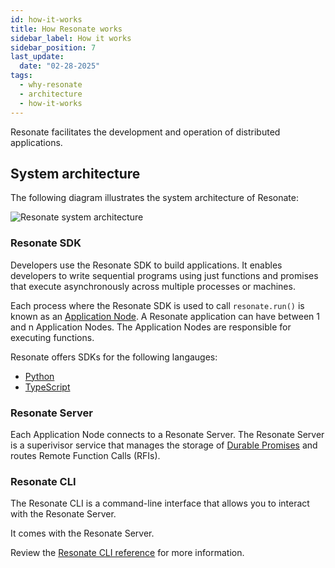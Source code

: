 ```yaml
---
id: how-it-works
title: How Resonate works
sidebar_label: How it works
sidebar_position: 7
last_update:
  date: "02-28-2025"
tags:
  - why-resonate
  - architecture
  - how-it-works
---
```


Resonate facilitates the development and operation of distributed applications.

## System architecture

The following diagram illustrates the system architecture of Resonate:

![Resonate system architecture](/img/resonate-architecture.svg)

### Resonate SDK

Developers use the Resonate SDK to build applications.
It enables developers to write sequential programs using just functions and promises that execute asynchronously across multiple processes or machines.

Each process where the Resonate SDK is used to call `resonate.run()` is known as an [Application Node](/concepts/application-node).
A Resonate application can have between 1 and n Application Nodes.
The Application Nodes are responsible for executing functions.

Resonate offers SDKs for the following langauges:

- [Python](/develop/python)
- [TypeScript](/develop/typescript)

### Resonate Server

Each Application Node connects to a Resonate Server.
The Resonate Server is a superivisor service that manages the storage of [Durable Promises](/concepts/durable-promise) and routes Remote Function Calls (RFIs).

### Resonate CLI

The Resonate CLI is a command-line interface that allows you to interact with the Resonate Server.

It comes with the Resonate Server.

Review the [Resonate CLI reference](/operate/cli-reference) for more information.
